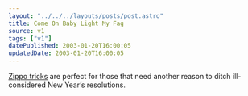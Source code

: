 ```yaml
---
layout: "../../../layouts/posts/post.astro"
title: Come On Baby Light My Fag
source: v1
tags: ["v1"]
datePublished: 2003-01-20T16:00:05
updatedDate: 2003-01-20T16:00:05
---
```


[Zippo tricks][1] are perfect for those that need another reason to ditch ill-considered New Year&#8217;s resolutions.

[1]: http://zippotricks.com/ "Zippo Tricks"

